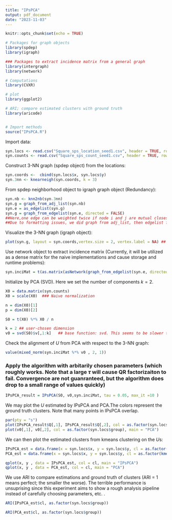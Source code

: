 ```yaml
---
title: "IPsPCA"
output: pdf_document
date: "2023-11-03"
---
```


```r
knitr::opts_chunk$set(echo = TRUE)
```


```r
# Packages for graph objects
library(spdep)
library(igraph)

### Packages to extract incidence matrix from a general graph
library(intergraph)
library(network)

# Computations
library(CVXR)

# plot
library(ggplot2)

# ARI; compare estimated clusters with ground truth
library(aricode)


# Import methods
source("IPsPCA.R")


```


Import data:
```r
syn.locs <- read.csv("Square_sps_location_seed1.csv", header = TRUE, row.names = 1)  ##2D coordinates
syn.counts <- read.csv("Square_sps_count_seed1.csv", header = TRUE, row.names = 1)  ##Poisson counts 
```

Construct 3-NN graph (spdep object) from the locations:
```r
syn.coords <-  cbind(syn.locs$x, syn.locs$y)
syn.3nn <- knearneigh(syn.coords, k = 3)
```

From spdep neighborhood object to igraph graph object (Redundancy):
```r
syn.nb <- knn2nb(syn.3nn)
syn.g = graph_from_adj_list(syn.nb)  
syn.e = as_edgelist(syn.g) 
syn.g = graph_from_edgelist(syn.e, directed = FALSE) 
##Here,one edge can be weighted twice if node i and j are mutual closest k-neighbors.
##Due to formatting issues, we did graph from adj_list, then edgelist from graph, eventually graph from edgelist (Redundancy)
```

Visualize the 3-NN graph (igraph object):
```r
plot(syn.g, layout = syn.coords,vertex.size = 2, vertex.label = NA) ## we set directed = False for plotting purpose
```

Use network object to extract incidence matrix (Currently, it will be utilized as a dense matrix for the naive implementations and cause storage and runtime problems):

```r
syn.inciMat = t(as.matrix(asNetwork(graph_from_edgelist(syn.e, directed = TRUE)),matrix.type="incidence"))
```


Initialize by PCA (SVD). Here we set the number of components $k = 2$.

```r
X0 = data.matrix(syn.counts)
X0 = scale(X0)  ### Naive normalization 

n = dim(X0)[1]
p = dim(X0)[2]

S0 = t(X0) %*% X0 / n

k = 2 ## user-chosen dimension
v0 = svd(S0)$v[,1:k]   ## base function: svd. This seems to be slower than NumPy
```

Check the alignment of $U$ from PCA with respect to the 3-NN graph:
```r
value(mixed_norm(syn.inciMat %*% v0 , 2, 1)) 
```


### Apply the algorithm with arbitarily chosen parameters (which roughly works. Note that a large $\tau$ will cause QR factorizaiton to fail. Convergence are not guanranteed, but the algorithm does drop to a small range of values quickly)

```r
IPsPCA_result = IPsPCA(S0, v0,syn.inciMat, tau = 0.05, max_it =10 )   
```

We may plot the $U$ estimated by IPsPCA and PCA.The colors represent the ground truth clusters. Note that many points in IPsPCA overlap.

```r
par(pty = "s")
plot(IPsPCA_result$Q[,1], IPsPCA_result$Q[,2], col = as.factor(syn.locs$group), main = "IPsPCA") 
plot(v0[,1], v0[,2], col = as.factor(syn.locs$group), main = "PCA")
```

We can then plot the estimated clusters from kmeans clustering on the $U$s:

```r
IPsPCA_est = data.frame(x = syn.locs$x, y = syn.locs$y, cl = as.factor(kmeans(IPsPCA_result$Q, 3)$cluster))
PCA_est = data.frame(x = syn.locs$x, y = syn.locs$y, cl = as.factor(kmeans(v0, 3)$cluster)) 

qplot(x, y , data = IPsPCA_est, col = cl, main = "IPsPCA")
qplot(x, y , data = PCA_est, col = cl, main = "PCA")
```


We use ARI to compare estimations and ground truth of clusters (ARI = 1 means perfect; the smaller the worse). The terrible performance is unsuprising since this experiment aims to show a rough analysis pipeline instead of carefully choosing parameters, etc. .

```r
ARI(IPsPCA_est$cl, as.factor(syn.locs$group)) 
```

```r
ARI(PCA_est$cl, as.factor(syn.locs$group))
```
